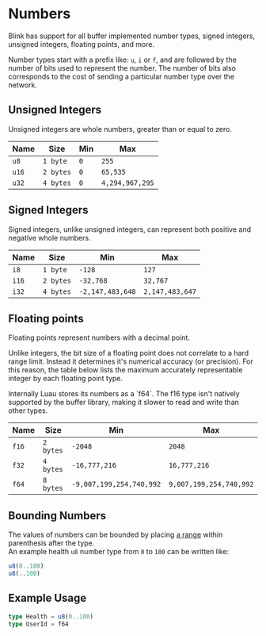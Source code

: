 
# Numbers
Blink has support for all buffer implemented number types, signed integers, unsigned integers, floating points, and more.

Number types start with a prefix like: `u`, `i` or `f`, and are followed by the number of bits used to represent the number.
The number of bits also corresponds to the cost of sending a particular number type over the network.

## Unsigned Integers
Unsigned integers are whole numbers, greater than or equal to zero.<br/>

|Name|Size|Min|Max|
|----|----|---|---|
|`u8`|`1 byte`|`0`|`255`|
|`u16`|`2 bytes`|`0`|`65,535`|
|`u32`|`4 bytes`|`0`|`4,294,967,295`|

## Signed Integers
Signed integers, unlike unsigned integers, can represent both positive and negative whole numbers.

|Name|Size|Min|Max|
|----|----|---|---|
|`i8`|`1 byte`|`-128`|`127`|
|`i16`|`2 bytes`|`-32,768`|`32,767`|
|`i32`|`4 bytes`|`-2,147,483,648`|`2,147,483,647`|

## Floating points
Floating points represent numbers with a decimal point.

Unlike integers, the bit size of a floating point does not correlate to a hard range limit. 
Instead it determines it's numerical accuracy (or precision).
For this reason, the table below lists the maximum accurately representable integer by each floating point type.

<Callout type="info">
    Internally Luau stores its numbers as a `f64`.
</Callout>

<Callout type="info">
    The f16 type isn't natively supported by the buffer library, making it slower to read and write than other types.
</Callout>

|Name|Size|Min|Max|
|----|----|---|---|
|`f16`|`2 bytes`|`-2048`|`2048`|
|`f32`|`4 bytes`|`-16,777,216`|`16,777,216`|
|`f64`|`8 bytes`|`-9,007,199,254,740,992`|`9,007,199,254,740,992`|

## Bounding Numbers

The values of numbers can be bounded by placing [a range](./1-ranges.mdx) within parenthesis after the type.<br/>
An example health `u8` number type from `0` to `100` can be written like:
```ts copy
u8(0..100)
u8(..100)
```
## Example Usage
```ts copy
type Health = u8(0..100)
type UserId = f64
```